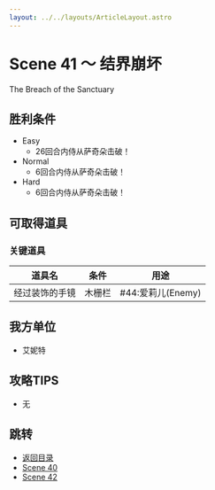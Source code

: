 ```yaml
---
layout: ../../layouts/ArticleLayout.astro
---
```

# Scene 41 ～ 结界崩坏  

The Breach of the Sanctuary

## 胜利条件 

- Easy
  - 26回合内侍从萨奇朵击破！
- Normal
  - 6回合内侍从萨奇朵击破！
- Hard
  - 6回合内侍从萨奇朵击破！

## 可取得道具 

### 关键道具

|道具名|条件|用途|
|---|---|---|
|经过装饰的手镜|木栅栏|#44:爱莉儿(Enemy)|

## 我方单位 

- 艾妮特

## 攻略TIPS 

- 无

## 跳转

- [返回目录](../maria)
- [Scene 40](./1-40)
- [Scene 42](./1-42)